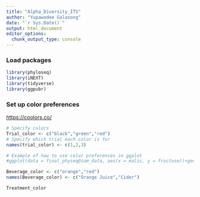 ```yaml
---
title: "Alpha_Diversity_ITS"
author: "Yupawadee Galasong"
date: "`r Sys.Date()`"
output: html_document
editor_options: 
  chunk_output_type: console
---
```

### Load packages
```r
library(phyloseq)
library(iNEXT)
library(tidyverse)
library(ggpubr)

```

### Set up color preferences
<https://coolors.co/>
```r

# Specify colors
Trial_color <- c("black","green","red")
# Specify which trial each color is for
names(trial_color) <- c(1,2,3)

# Example of how to use color preferences in ggplot
#ggplot(data = final_physeq@sam_data, aes(x = malic, y = fructose))+geom_point(aes(color = Trial))+scale_color_manual(values = trial_color)

Beverage_color <- c("orange","red")
names(Beverage_color) <- c("Orange Juice","Cider")

Treatment_color

```